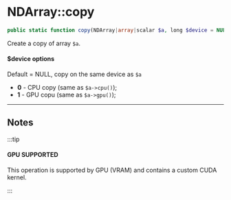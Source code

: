 # NDArray::copy

```php
public static function copy(NDArray|array|scalar $a, long $device = NULL): NDArray;
```
Create a copy of array `$a`.

#### $device options
Default = NULL, copy on the same device as `$a`

- **0** - CPU copy (same as `$a->cpu()`);
- **1** - GPU copu (same as `$a->gpu()`);

---

## Notes

:::tip

#### GPU SUPPORTED
This operation is supported by GPU (VRAM) and contains a custom CUDA kernel.

:::